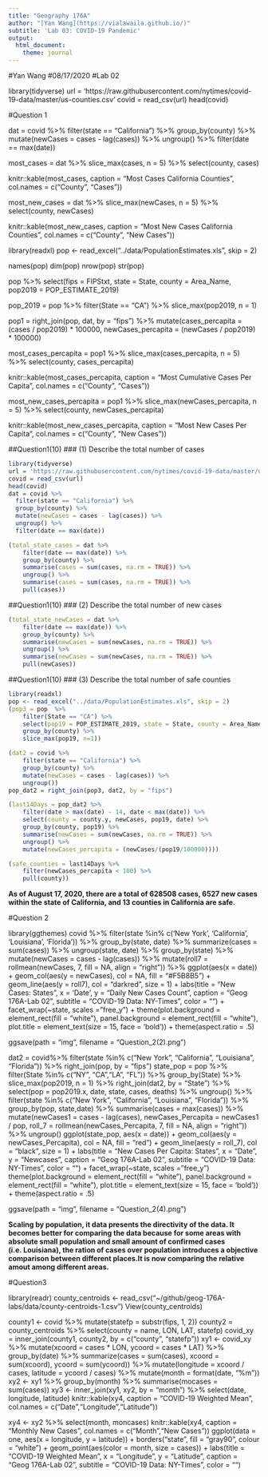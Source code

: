 ```yaml
---
title: "Geography 176A"
author: "[Yan Wang](https://vialawaila.github.io/)"
subtitle: 'Lab 03: COVID-19 Pandemic'
output:
  html_document:
    theme: journal
---
```


#Yan Wang
#08/17/2020
#Lab 02

library(tidyverse)
url = 'https://raw.githubusercontent.com/nytimes/covid-19-data/master/us-counties.csv'
covid = read_csv(url)
head(covid)

#Question 1

dat = covid %>%
  filter(state == "California") %>%
  group_by(county) %>%
  mutate(newCases = cases - lag(cases)) %>%
  ungroup() %>%
  filter(date == max(date))

most_cases = dat %>%
  slice_max(cases, n = 5) %>%
  select(county, cases)

knitr::kable(most_cases,
             caption = "Most Cases California Counties",
             col.names = c("County", "Cases"))

most_new_cases = dat %>%
  slice_max(newCases, n = 5) %>%
  select(county, newCases)

knitr::kable(most_new_cases,
             caption = "Most New Cases California Counties",
             col.names = c("County", "New Cases"))

library(readxl)
pop <- read_excel("../data/PopulationEstimates.xls", skip = 2)

names(pop)
dim(pop)
nrow(pop)
str(pop)

pop %>%
  select(fips = FIPStxt, state = State, county = Area_Name, pop2019 = POP_ESTIMATE_2019)

pop_2019 = pop %>%
  filter(State == "CA") %>%
  slice_max(pop2019, n = 1)


pop1 = right_join(pop, dat, by = "fips") %>%
  mutate(cases_percapita = (cases / pop2019) * 100000,
         newCases_percapita = (newCases / pop2019) * 100000)

most_cases_percapita = pop1 %>%
  slice_max(cases_percapita, n = 5) %>%
  select(county, cases_percapita)

knitr::kable(most_cases_percapita,
             caption = "Most Cumulative Cases Per Capita",
             col.names = c("County", "Cases"))

most_new_cases_percapita = pop1 %>%
  slice_max(newCases_percapita, n = 5) %>%
  select(county, newCases_percapita)

knitr::kable(most_new_cases_percapita,
             caption = "Most New Cases Per Capita",
             col.names = c("County", "New Cases"))


##Question1(10)
### (1) Describe the total number of cases
```r
library(tidyverse)
url = 'https://raw.githubusercontent.com/nytimes/covid-19-data/master/us-counties.csv'
covid = read_csv(url)
head(covid)
dat = covid %>%
  filter(state == "California") %>%
  group_by(county) %>%
  mutate(newCases = cases - lag(cases)) %>%
  ungroup() %>%
  filter(date == max(date))
```

```r
(total_state_cases = dat %>%
    filter(date == max(date)) %>%
    group_by(county) %>%
    summarise(cases = sum(cases, na.rm = TRUE)) %>%
    ungroup() %>%
    summarise(cases = sum(cases, na.rm = TRUE)) %>%
    pull(cases))
```
##Question1(10)
### (2) Describe the total number of new cases
```r
(total_state_newCases = dat %>%
    filter(date == max(date)) %>%
    group_by(county) %>%
    summarise(newCases = sum(newCases, na.rm = TRUE)) %>%
    ungroup() %>%
    summarise(newCases = sum(newCases, na.rm = TRUE)) %>%
    pull(newCases))
```
##Question1(10)
### (3) Describe the total number of safe counties 

```r
library(readxl)
pop <- read_excel("../data/PopulationEstimates.xls", skip = 2)
(pop3 = pop  %>%
    filter(State == "CA") %>%
    select(pop19 = POP_ESTIMATE_2019, state = State, county = Area_Name, fips = FIPStxt) %>%
    group_by(county) %>%
    slice_max(pop19, n=1))

(dat2 = covid %>%
    filter(state == "California") %>%
    group_by(county) %>%
    mutate(newCases = cases - lag(cases)) %>%
    ungroup())
pop_dat2 = right_join(pop3, dat2, by = "fips")

(last14Days = pop_dat2 %>%
    filter(date > max(date) - 14, date < max(date)) %>%
    select(county = county.y, newCases, pop19, date) %>%
    group_by(county, pop19) %>%
    summarise(newCases = sum(newCases, na.rm = TRUE)) %>%
    ungroup() %>%
    mutate(newCases_percapita = (newCases/(pop19/100000))))
```


```r
(safe_counties = last14Days %>%
    filter(newCases_percapita < 100) %>%
    pull(county))
```
**As of August 17, 2020, there are a total of 628508 cases, 6527 new cases within the state of California, and 13 counties in California are safe.**

#Question 2

library(ggthemes)
covid %>%
  filter(state %in% c('New York', 'California', 'Louisiana', 'Florida')) %>%
  group_by(state, date) %>%
  summarize(cases = sum(cases)) %>%
  ungroup(state, date) %>%
  group_by(state) %>%
  mutate(newCases = cases - lag(cases)) %>%
  mutate(roll7 = rollmean(newCases, 7, fill = NA, align = "right")) %>%
ggplot(aes(x = date)) +
  geom_col(aes(y = newCases), col = NA, fill = "#F5B8B5") +
  geom_line(aes(y = roll7), col = "darkred", size = 1) +
  labs(title = "New Cases: States",
       x = 'Date',
       y = "Daily New Cases Count",
       caption = "Geog 176A-Lab 02",
       subtitle = "COVID-19 Data: NY-Times",
       color = "") +
  facet_wrap(~state, scales = "free_y") +
  theme(plot.background = element_rect(fill = "white"),
        panel.background = element_rect(fill = "white"),
        plot.title = element_text(size = 15, face = 'bold')) +
  theme(aspect.ratio = .5)

ggsave(path = "img", filename = "Question_2(2).png")

dat2 = covid%>%
  filter(state %in% c("New York", "California", "Louisiana", "Florida")) %>%
  right_join(pop, by = "fips")
state_pop = pop %>%
  filter(State %in% c("NY", "CA","LA", "FL")) %>%
  group_by(State) %>%
  slice_max(pop2019, n = 1) %>%
  right_join(dat2, by = "State") %>%
  select(pop = pop2019.x, date, state, cases, deaths) %>%
  ungroup() %>%
  filter(state %in% c("New York", "California", "Louisiana", "Florida")) %>%
  group_by(pop, state,date) %>%
  summarise(cases = max(cases)) %>%
  mutate(newCases1 = cases - lag(cases), newCases_Percapita = newCases1 / pop, roll_7 = rollmean(newCases_Percapita, 7, fill = NA, align = "right")) %>%
  ungroup()
ggplot(state_pop, aes(x = date)) +
  geom_col(aes(y = newCases_Percapita), col = NA, fill = "red") +
  geom_line(aes(y = roll_7), col = "black", size = 1) +
  labs(title = "New Cases Per Capita: States",
       x = "Date",
       y = "Newcases",
       caption = "Geog 176A-Lab 02",
       subtitle = "COVID-19 Data: NY-Times",
       color = "") +
  facet_wrap(~state, scales = "free_y")
  theme(plot.background = element_rect(fill = "white"),
      panel.background = element_rect(fill = "white"),
      plot.title = element_text(size = 15, face = 'bold')) +
  theme(aspect.ratio = .5)

ggsave(path = "img", filename = "Question_2(4).png")


**Scaling by population, it data presents the directivity of the data. It becomes better for comparing the data because for some areas with absolute small population and small amount of confirmed cases (i.e. Louisiana), the ration of cases over population introduces a objective comparison between different places.It is now comparing the relative amout among different areas.**


#Question3

library(readr)
county_centroids <- read_csv("~/github/geog-176A-labs/data/county-centroids-1.csv")
View(county_centroids)

county1 <- covid %>% 
  mutate(statefp = substr(fips, 1, 2))
county2 = county_centroids %>% 
  select(county = name, LON, LAT, statefp) 
covid_xy = inner_join(county1, county2, by = c("county", "statefp"))
xy1 <- covid_xy %>% 
  mutate(xcoord = cases * LON, ycoord = cases * LAT) %>% 
  group_by(date) %>% 
  summarize(cases = sum(cases), xcoord = sum(xcoord), ycoord = sum(ycoord)) %>% 
  mutate(longitude = xcoord / cases, latitude = ycoord / cases) %>% 
  mutate(month = format(date, "%m")) 
xy2 <- xy1 %>% 
  group_by(month) %>% 
  summarise(mocases = sum(cases))
xy3 <- inner_join(xy1, xy2, by = "month") %>%
  select(date, longitude, latitude) 
knitr::kable(xy4, caption = "COVID-19 Weighted Mean", col.names = c("Date","Longitude","Latitude"))

xy4 <- xy2 %>% 
  select(month, moncases)
knitr::kable(xy4, caption = "Monthly New Cases", col.names = c("Month","New Cases"))
ggplot(data = one, aes(x = longitude, y = latitude)) +
  borders("state", fill = "gray90", colour = "white") +
  geom_point(aes(color = month, size = cases)) +
  labs(title = "COVID-19 Weighted Mean",
       x = "Longitude",
       y = "Latitude",
       caption = "Geog 176A-Lab 02",
       subtitle = "COVID-19 Data: NY-Times",
       color = "")













